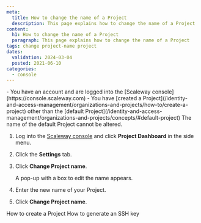 ```yaml
---
meta:
  title: How to change the name of a Project
  description: This page explains how to change the name of a Project
content:
  h1: How to change the name of a Project
  paragraph: This page explains how to change the name of a Project
tags: change project-name project
dates:
  validation: 2024-03-04
  posted: 2021-06-10
categories:
  - console
---
```


<Macro id="iam-requirements" />

<Message type="requirement">
  - You have an account and are logged into the [Scaleway console](https://console.scaleway.com)
  - You have [created a Project](/identity-and-access-management/organizations-and-projects/how-to/create-a-project) other than the [default Project](/identity-and-access-management/organizations-and-projects/concepts/#default-project)
</Message>

<Message type="important">
  The name of the default Project cannot be altered.
</Message>

1. Log into the [Scaleway console](https://console.scaleway.com) and click **Project Dashboard** in the side menu.
2. Click the **Settings** tab.
3. Click **Change Project name**.
    <Lightbox src="scaleway-change-project-name.webp" alt="" />

    A pop-up with a box to edit the name appears.
    <Lightbox src="scaleway-change-project-name-pop-up.webp" alt="" />
4. Enter the new name of your Project.
5. Click **Change Project name**.

<Navigation title="See also">
  <PreviousButton to="/identity-and-access-management/organizations-and-projects/how-to/create-a-project/">How to create a Project</PreviousButton>
  <NextButton to="/identity-and-access-management/organizations-and-projects/how-to/create-ssh-key/">How to generate an SSH key</NextButton>
</Navigation>
